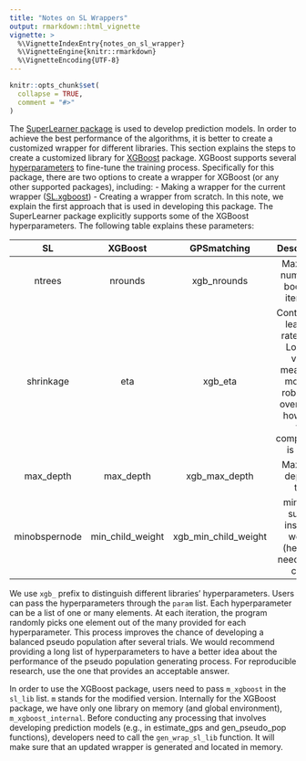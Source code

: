 ```yaml
---
title: "Notes on SL Wrappers"
output: rmarkdown::html_vignette
vignette: >
  %\VignetteIndexEntry{notes_on_sl_wrapper}
  %\VignetteEngine{knitr::rmarkdown}
  %\VignetteEncoding{UTF-8}
---
```


```r
knitr::opts_chunk$set(
  collapse = TRUE,
  comment = "#>"
)
```

The [SuperLearner package](https://github.com/ecpolley/SuperLearner) is used to develop prediction models. In order to achieve the best performance of the algorithms, it is better to create a customized wrapper for different libraries. This section explains the steps to create a customized library for [XGBoost](https://xgboost.readthedocs.io/en/latest/index.html) package. XGBoost supports several [hyperparameters](https://xgboost.readthedocs.io/en/latest/parameter.html) to fine-tune the training process. 
Specifically for this package, there are two options to create a wrapper for XGBoost (or any other supported packages), including:
- Making a wrapper for the current wrapper ([SL.xgboost](https://github.com/ecpolley/SuperLearner/blob/master/R/SL.xgboost.R))
- Creating a wrapper from scratch. 
In this note, we explain the first approach that is used in developing this package. The SuperLearner package explicitly supports some of the XGBoost hyperparameters. The following table explains these parameters:


| SL  |XGBoost| GPSmatching| Description |
|:---:|:-----:|:----------:|:-----------:|
| ntrees | nrounds | xgb_nrounds | Maximum number of boosting iteration |
| shrinkage | eta | xgb_eta | Controls the learning rate [0,1]. Low eta value means the model is robust for overfitting; however, the computation is slow.  | 
| max_depth | max_depth | xgb_max_depth | Maximum depth of tree |
| minobspernode | min_child_weight | xgb_min_child_weight | minimum sum of instance weight (hessian) needed in a child.|

We use `xgb_` prefix to distinguish different libraries' hyperparameters. Users can pass the hyperparameters through the `param` list. Each hyperparameter can be a list of one or many elements. At each iteration, the program randomly picks one element out of the many provided for each hyperparameter. This process improves the chance of developing a balanced pseudo population after several trials. We would recommend providing a long list of hyperparameters to have a better idea about the performance of the pseudo population generating process. For reproducible research, use the one that provides an acceptable answer.

In order to use the XGBoost package, users need to pass `m_xgboost` in the `sl_lib` list. `m` stands for the modified version. Internally for the XGBoost package, we have only one library on memory (and global environment), `m_xgboost_internal`. Before conducting any processing that involves developing prediction models (e.g., in estimate_gps and gen_pseudo_pop functions), developers need to call the `gen_wrap_sl_lib` function. It will make sure that an updated wrapper is generated and located in memory. 
